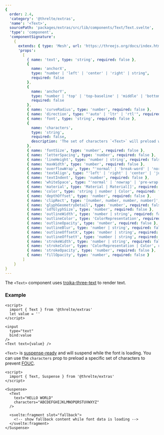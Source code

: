 ```yaml
---
{
  order: 2.4,
  'category': '@threlte/extras',
  'name': '<Text>',
  sourcePath: 'packages/extras/src/lib/components/Text/Text.svelte',
  'type': 'component',
  'componentSignature':
    {
      extends: { type: 'Mesh', url: 'https://threejs.org/docs/index.html#api/en/objects/Mesh' },
      'props':
        [
          { name: 'text', type: 'string', required: false },
          {
            name: 'anchorX',
            type: "number | 'left' | 'center' | 'right' | string",
            required: false
          },
          {
            name: 'anchorY',
            type: "number | 'top' | 'top-baseline' | 'middle' | 'bottom-baseline' | 'bottom' | string",
            required: false
          },
          { name: 'curveRadius', type: 'number', required: false },
          { name: 'direction', type: "'auto' | 'ltr' | 'rtl'", required: false },
          { name: 'font', type: 'string', required: false },
          {
            name: 'characters',
            type: 'string',
            required: false,
            description: 'The set of characters `<Text>` will preload while suspended.'
          },
          { name: 'fontSize', type: 'number', required: false },
          { name: 'letterSpacing', type: 'number', required: false },
          { name: 'lineHeight', type: 'number | string', required: false },
          { name: 'maxWidth', type: 'number', required: false },
          { name: 'overflowWrap', type: "'normal' | 'break-word' | 'normal'", required: false },
          { name: 'textAlign', type: "'left' | 'right' | 'center' | 'justify'", required: false },
          { name: 'textIndent', type: 'number', required: false },
          { name: 'whiteSpace', type: "'normal' | 'nowrap' | 'pre-wrap'", required: false },
          { name: 'material', type: 'Material | Material[]', required: false },
          { name: 'color', type: 'string | number | Color', required: false },
          { name: 'depthOffset', type: 'number', required: false },
          { name: 'clipRect', type: '[number, number, number, number]', required: false },
          { name: 'glyphGeometryDetail', type: 'number', required: false },
          { name: 'sdfGlyphSize', type: 'number', required: false },
          { name: 'outlineWidth', type: 'number | string', required: false },
          { name: 'outlineColor', type: 'ColorRepresentation', required: false },
          { name: 'outlineOpacity', type: 'number', required: false },
          { name: 'outlineBlur', type: 'number | string', required: false },
          { name: 'outlineOffsetX', type: 'number | string', required: false },
          { name: 'outlineOffsetY', type: 'number | string', required: false },
          { name: 'strokeWidth', type: 'number | string', required: false },
          { name: 'strokeColor', type: 'ColorRepresentation | Color', required: false },
          { name: 'strokeOpacity', type: 'number', required: false },
          { name: 'fillOpacity', type: 'number', required: false }
        ]
    }
}
---
```


The `<Text>` component uses [troika-three-text](https://github.com/protectwise/troika/tree/master/packages/troika-three-text) to render text.

<Example path="extras/text" />

### Example

```svelte
<script>
  import { Text } from '@threlte/extras'
  let value = ''
</script>

<input
  type="text"
  bind:value
/>
<Text text={value} />
```

`<Text>` is [suspense-ready](/docs/reference/extras/suspense) and will suspend while the font is loading. You can use the `characters` prop to preload a specific set of characters to prevent [FOUC](https://en.wikipedia.org/wiki/Flash_of_unstyled_content).

```svelte
<script>
  import { Text, Suspense } from '@threlte/extras'
</script>

<Suspense>
  <Text
    text="HELLO WORLD"
    characters="ABCDEFGHIJKLMNOPQRSTUVWXYZ"
  />

  <svelte:fragment slot="fallback">
    <!-- show fallback content while font data is loading -->
  </svelte:fragment>
</Suspense>
```
